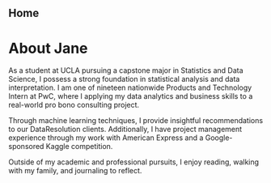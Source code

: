 ## Home

# About Jane

As a student at UCLA pursuing a capstone major in Statistics and Data Science, I possess a strong foundation in statistical analysis and data interpretation. I am one of nineteen nationwide Products and Technology Intern at PwC, where I applying my data analytics and business skills to a real-world pro bono consulting project.

Through machine learning techniques, I provide insightful recommendations to our DataResolution clients. Additionally, I have project management experience through my work with American Express and a Google-sponsored Kaggle competition.

Outside of my academic and professional pursuits, I enjoy reading, walking with my family, and journaling to reflect.